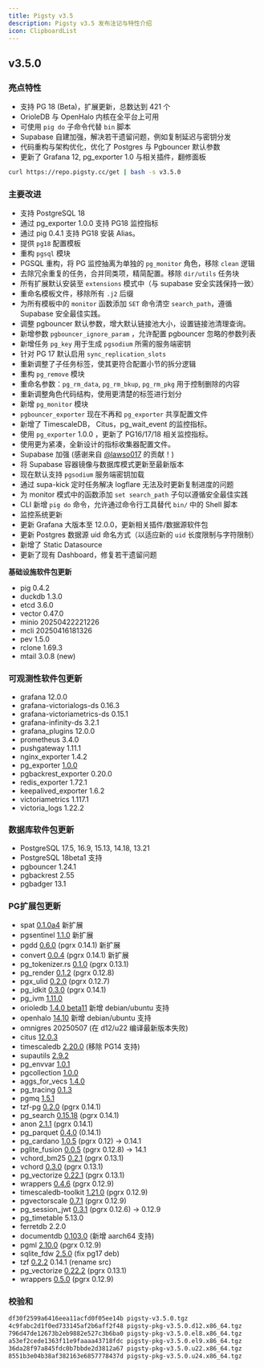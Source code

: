 ```yaml
---
title: Pigsty v3.5
description: Pigsty v3.5 发布注记与特性介绍
icon: ClipboardList
---
```




## v3.5.0

### 亮点特性

- 支持 PG 18 (Beta)，扩展更新，总数达到 421 个
- OrioleDB 与 OpenHalo 内核在全平台上可用
- 可使用 `pig do` 子命令代替 `bin` 脚本
- Supabase 自建加强，解决若干遗留问题，例如复制延迟与密钥分发
- 代码重构与架构优化，优化了 Postgres 与 Pgbouncer 默认参数
- 更新了 Grafana 12, pg_exporter 1.0 与相关插件，翻修面板

```bash
curl https://repo.pigsty.cc/get | bash -s v3.5.0
```

### 主要改进

- 支持 PostgreSQL 18
- 通过 pg_exporter 1.0.0 支持 PG18 监控指标
- 通过 pig 0.4.1 支持 PG18 安装 Alias。
- 提供 `pg18` 配置模板
- 重构 `pgsql` 模块
- PGSQL 重构，将 PG 监控抽离为单独的 `pg_monitor` 角色，移除 `clean` 逻辑
- 去除冗余重复的任务，合并同类项，精简配置。移除 `dir/utils` 任务块
- 所有扩展默认安装至 `extensions` 模式中（与 supabase 安全实践保持一致）
- 重命名模板文件，移除所有 `.j2` 后缀
- 为所有模板中的 `monitor` 函数添加 `SET` 命令清空 `search_path`，遵循 Supabase 安全最佳实践。
- 调整 pgbouncer 默认参数，增大默认链接池大小，设置链接池清理查询。
- 新增参数 `pgbouncer_ignore_param` ，允许配置 pgbouncer 忽略的参数列表
- 新增任务 `pg_key` 用于生成 `pgsodium` 所需的服务端密钥
- 针对 PG 17 默认启用 `sync_replication_slots`
- 重新调整了子任务标签，使其更符合配置小节的拆分逻辑
- 重构 `pg_remove` 模块
- 重命名参数：`pg_rm_data`, `pg_rm_bkup`, `pg_rm_pkg` 用于控制删除的内容
- 重新调整角色代码结构，使用更清楚的标签进行划分
- 新增 `pg_monitor` 模块
- `pgbouncer_exporter` 现在不再和 `pg_exporter` 共享配置文件
- 新增了 TimescaleDB， Citus，pg_wait_event 的监控指标。
- 使用 `pg_exporter` 1.0.0 ，更新了 PG16/17/18 相关监控指标。
- 使用更为紧凑，全新设计的指标收集器配置文件。
- Supabase 加强 (感谢来自 [@lawso017](https://github.com/lawso017) 的贡献！)
- 将 Supabase 容器镜像与数据库模式更新至最新版本
- 现在默认支持 `pgsodium` 服务端密钥加载
- 通过 supa-kick 定时任务解决 logflare 无法及时更新复制进度的问题
- 为 monitor 模式中的函数添加 `set search_path` 子句以遵循安全最佳实践
- CLI 新增 `pig do` 命令，允许通过命令行工具替代 `bin/` 中的 Shell 脚本
- 监控系统更新
- 更新 Grafana 大版本至 12.0.0，更新相关插件/数据源软件包
- 更新 Postgres 数据源 uid 命名方式（以适应新的 `uid` 长度限制与字符限制）
- 新增了 Static Datasource
- 更新了现有 Dashboard，修复若干遗留问题

**基础设施软件包更新**

- pig 0.4.2
- duckdb 1.3.0
- etcd 3.6.0
- vector 0.47.0
- minio 20250422221226
- mcli 20250416181326
- pev 1.5.0
- rclone 1.69.3
- mtail 3.0.8 (new)

### 可观测性软件包更新

- grafana 12.0.0
- grafana-victorialogs-ds 0.16.3
- grafana-victoriametrics-ds 0.15.1
- grafana-infinity-ds 3.2.1
- grafana_plugins 12.0.0
- prometheus 3.4.0
- pushgateway 1.11.1
- nginx_exporter 1.4.2
- pg_exporter [1.0.0](https://github.com/pgsty/pg_exporter/releases/tag/v1.0.0)
- pgbackrest_exporter 0.20.0
- redis_exporter 1.72.1
- keepalived_exporter 1.6.2
- victoriametrics 1.117.1
- victoria_logs 1.22.2

### 数据库软件包更新

- PostgreSQL 17.5, 16.9, 15.13, 14.18, 13.21
- PostgreSQL 18beta1 支持
- pgbouncer 1.24.1
- pgbackrest 2.55
- pgbadger 13.1

### PG扩展包更新

- spat [0.1.0a4](https://github.com/Florents-Tselai/spat) 新扩展
- pgsentinel [1.1.0](https://github.com/pgsentinel/pgsentinel/releases/tag/v1.1.0) 新扩展
- pgdd [0.6.0](https://github.com/rustprooflabs/pgdd) (pgrx 0.14.1) 新扩展
- convert [0.0.4](https://github.com/rustprooflabs/convert) (pgrx 0.14.1) 新扩展
- pg_tokenizer.rs [0.1.0](https://github.com/tensorchord/pg_tokenizer.rs) (pgrx 0.13.1)
- pg_render [0.1.2](https://github.com/mkaski/pg_render) (pgrx 0.12.8)
- pgx_ulid [0.2.0](https://github.com/pksunkara/pgx_ulid) (pgrx 0.12.7)
- pg_idkit [0.3.0](https://github.com/VADOSWARE/pg_idkit) (pgrx 0.14.1)
- pg_ivm [1.11.0](https://github.com/sraoss/pg_ivm)
- orioledb [1.4.0 beta11](https://github.com/orioledb/orioledb) 新增 debian/ubuntu 支持
- openhalo [14.10](https://github.com/HaloTech-Co-Ltd/openHalo) 新增 debian/ubuntu 支持
- omnigres 20250507 (在 d12/u22 编译最新版本失败)
- citus [12.0.3](https://github.com/citusdata/citus/releases/tag/v13.0.3)
- timescaledb [2.20.0](https://github.com/timescale/timescaledb/releases/tag/2.20.0) (移除 PG14 支持)
- supautils [2.9.2](https://github.com/supabase/supautils/releases/tag/v2.9.2)
- pg_envvar [1.0.1](https://github.com/theory/pg-envvar/releases/tag/v1.0.1)
- pgcollection [1.0.0](https://github.com/aws/pgcollection/releases/tag/v1.0.0)
- aggs_for_vecs [1.4.0](https://github.com/pjungwir/aggs_for_vecs/releases/tag/1.4.0)
- pg_tracing [0.1.3](https://github.com/DataDog/pg_tracing/releases/tag/v0.1.3)
- pgmq [1.5.1](https://github.com/pgmq/pgmq/releases/tag/v1.5.1)
- tzf-pg [0.2.0](https://github.com/ringsaturn/tzf-pg/releases/tag/v0.2.0) (pgrx 0.14.1)
- pg_search [0.15.18](https://github.com/paradedb/paradedb/releases/tag/v0.15.18) (pgrx 0.14.1)
- anon [2.1.1](https://gitlab.com/dalibo/postgresql_anonymizer/-/tree/latest/debian?ref_type=heads) (pgrx 0.14.1)
- pg_parquet [0.4.0](https://github.com/CrunchyData/pg_parquet/releases/tag/v0.3.2) (0.14.1)
- pg_cardano [1.0.5](https://github.com/Fell-x27/pg_cardano/commits/master/) (pgrx 0.12) -> 0.14.1
- pglite_fusion [0.0.5](https://github.com/frectonz/pglite-fusion/releases/tag/v0.0.5) (pgrx 0.12.8) -> 14.1
- vchord_bm25 [0.2.1](https://github.com/tensorchord/VectorChord-bm25/releases/tag/0.2.1) (pgrx 0.13.1)
- vchord [0.3.0](https://github.com/tensorchord/VectorChord/releases/tag/0.3.0) (pgrx 0.13.1)
- pg_vectorize [0.22.1](https://github.com/ChuckHend/pg_vectorize/releases/tag/v0.22.1) (pgrx 0.13.1)
- wrappers [0.4.6](https://github.com/supabase/wrappers/releases/tag/v0.4.6) (pgrx 0.12.9)
- timescaledb-toolkit [1.21.0](https://github.com/timescale/timescaledb-toolkit/releases/tag/1.21.0) (pgrx 0.12.9)
- pgvectorscale [0.7.1](https://github.com/timescale/pgvectorscale/releases/tag/0.7.1) (pgrx 0.12.9)
- pg_session_jwt [0.3.1](https://github.com/neondatabase/pg_session_jwt/releases/tag/v0.3.1) (pgrx 0.12.6) -> 0.12.9
- pg_timetable 5.13.0
- ferretdb 2.2.0
- documentdb [0.103.0](https://github.com/FerretDB/documentdb/releases/tag/v0.103.0-ferretdb-2.2.0) (新增 aarch64
支持)
- pgml [2.10.0](https://github.com/postgresml/postgresml/releases/tag/v2.10.0) (pgrx 0.12.9)
- sqlite_fdw [2.5.0](https://github.com/pgspider/sqlite_fdw/releases/tag/v2.5.0) (fix pg17 deb)
- tzf [0.2.2](https://github.com/ringsaturn/pg-tzf/releases/tag/v0.2.2) 0.14.1 (rename src)
- pg_vectorize [0.22.2](https://github.com/ChuckHend/pg_vectorize/releases/tag/v0.22.2) (pgrx 0.13.1)
- wrappers [0.5.0](https://github.com/supabase/wrappers/releases/tag/v0.5.0) (pgrx 0.12.9)

### 校验和

```bash
df30f2599a6416eea11acfd0f05ee14b pigsty-v3.5.0.tgz
4c9fabc2d1f0ed733145af2b6aff2f48 pigsty-pkg-v3.5.0.d12.x86_64.tgz
796d47de12673b2eb9882e527c3b6ba0 pigsty-pkg-v3.5.0.el8.x86_64.tgz
a53ef2cede1363f11e9faaaa43718fdc pigsty-pkg-v3.5.0.el9.x86_64.tgz
36da28f97a845fdc0b7bbde2d3812a67 pigsty-pkg-v3.5.0.u22.x86_64.tgz
8551b3e04b38af382163e6857778437d pigsty-pkg-v3.5.0.u24.x86_64.tgz
```
